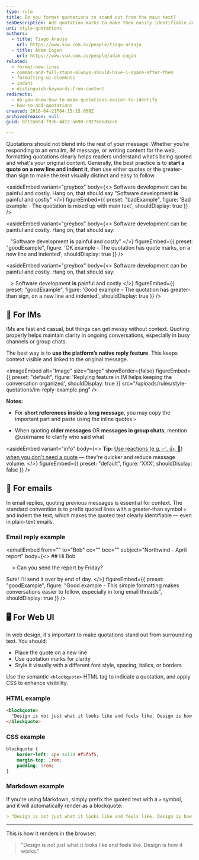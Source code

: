 ```yaml
---
type: rule
title: Do you format quotations to stand out from the main text?
seoDescription: Add quotation marks to make them easily identifiable and improve readability by starting a new line with indentation.
uri: style-quotations
authors:
  - title: Tiago Araujo
    url: https://www.ssw.com.au/people/tiago-araujo
  - title: Adam Cogan
    url: https://www.ssw.com.au/people/adam-cogan
related:
  - format-new-lines
  - commas-and-full-stops-always-should-have-1-space-after-them
  - formatting-ui-elements
  - indent
  - distinguish-keywords-from-content
redirects:
  - do-you-know-how-to-make-quotations-easier-to-identify
  - how-to-add-quotations
created: 2016-04-21T04:15:15.000Z
archivedreason: null
guid: 0212ab54-f936-4d72-a690-c9276ded3cc6

---
```


Quotations should not blend into the rest of your message. Whether you're responding to an emailm, IM message, or writing content for the web, formatting quotations clearly helps readers understand what’s being quoted and what's your original content.
Generally, the best practice is to **start a quote on a new line and indent it**, then use either quotes or the greater-than sign to make the text visually distinct and easy to follow.

<asideEmbed
  variant="greybox"
  body={<>
    Software development can be painful and costly. Hang on, that should say "Software development **is** painful and costly"
  </>}
  figureEmbed={{
    preset: "badExample",
    figure: 'Bad example - The quotation is mixed up with main text',
    shouldDisplay: true
  }}
/>

<asideEmbed
  variant="greybox"
  body={<>
    Software development can be painful and costly. Hang on, that should say:

&nbsp;&nbsp;&nbsp;"Software development **is** painful and costly"
  </>}
  figureEmbed={{
    preset: "goodExample",
    figure: 'OK example - The quotation has quote marks, on a new line and indented',
    shouldDisplay: true
  }}
/>

<asideEmbed
  variant="greybox"
  body={<>
    Software development can be painful and costly. Hang on, that should say:

&nbsp;&nbsp;&nbsp;> Software development **is** painful and costly
  </>}
  figureEmbed={{
    preset: "goodExample",
    figure: 'Good example - The quotation has greater-than sign, on a new line and indented',
    shouldDisplay: true
  }}
/>

## 💬 For IMs

IMs are fast and casual, but things can get messy without context. Quoting properly helps maintain clarity in ongoing conversations, especially in busy channels or group chats.

The best way is to **use the platform’s native reply feature**. This keeps context visible and linked to the original message.


<imageEmbed
  alt="Image"
  size="large"
  showBorder={false}
  figureEmbed={{
    preset: "default",
    figure: 'Replying feature in IM helps keeping the conversation organized',
    shouldDisplay: true
  }}
  src="/uploads/rules/style-quotations/im-reply-example.png"
/>

**Notes:**

* For **short references inside a long message**, you may copy the important part and paste using the inline quotes `>`

* When quoting **older messages** OR **messages in group chats**, mention @username to clarify who said what

<asideEmbed
  variant="info"
  body={<>
    **Tip:** [Use reactions (e.g. ✅, 👍, 👀) when you don't need a quote](/easy-questions/#ask-for-reactions-for-multiple-options) — they're quicker and reduce message volume.
  </>}
  figureEmbed={{
    preset: "default",
    figure: 'XXX',
    shouldDisplay: false
  }}
/>

## 📧 For emails

In email replies, quoting previous messages is essential for context. The standard convention is to prefix quoted lines with a greater-than symbol `>` and indent the text, which makes the quoted text clearly identifiable — even in plain-text emails.

### Email reply example

<emailEmbed
  from=""
  to="Bob"
  cc=""
  bcc=""
  subject="Northwind - April report"
  body={<>
    ## Hi Bob

&nbsp;&nbsp;&nbsp; > Can you send the report by Friday?

Sure! I’ll send it over by end of day.
  </>}
  figureEmbed={{
    preset: "goodExample",
    figure: "Good example - This simple formatting makes conversations easier to follow, especially in long email threads",
    shouldDisplay: true
  }}
/>

## 🖥️ For Web UI

In web design, it's important to make quotations stand out from surrounding text. You should:

* Place the quote on a new line
* Use quotation marks for clarity
* Style it visually with a different font style, spacing, italics, or borders

Use the semantic `<blockquote>` HTML tag to indicate a quotation, and apply CSS to enhance visibility.

### HTML example

```html
<blockquote>
  "Design is not just what it looks like and feels like. Design is how it works."
</blockquote>
```

### CSS example

```css
blockquote {
    border-left: 4px solid #f5f5f5;
    margin-top: 1rem;
    padding: 1rem;
}
```

### Markdown example

If you're using Markdown, simply prefix the quoted text with a `>` symbol, and it will automatically render as a blockquote:

```md
> "Design is not just what it looks like and feels like. Design is how it works."
```

---

This is how it renders in the browser:

> "Design is not just what it looks like and feels like. Design is how it works."